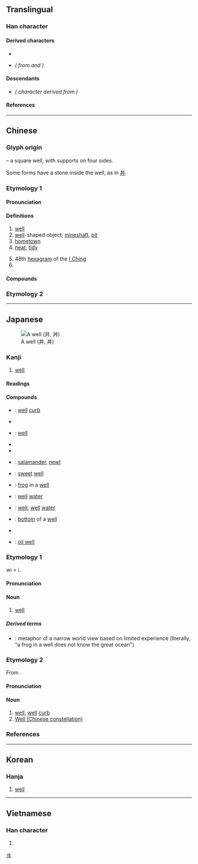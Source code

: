 {{also|丼|幷|＃}}
{{character info/new}}
==Translingual==

===Han character===
{{Han char|rn=7|rad=二|as=02|sn=4|four=55000|canj=TT|ids=⿻一廾}}

====Derived characters====
* {{l|mul|[[㘫]], [[妌]], [[𪪁]], [[汫]], [[阱]], [[𪰉]], [[肼]], [[㐩]], [[𭾠]], [[畊]], [[𮈃]], [[𬙍]], [[耕]], [[䎴]], [[𬟷]], [[𮗻]], [[𬪦]], [[㓝]], [[刱]], [[𫡳]], [[𫎁]], [[宑]], [[𬜣]], [[𬼾]], [[𭾞]], [[穽]], [[𬆓]], [[䨍]], [[坓]], [[汬]], [[丼]], [[𬑽]], [[囲]]}}
* {{l|mul|[[进]], [[讲]]}} ''({{w|Simplified Chinese|Simplified}} from {{l|mul|進}} and {{l|mul|講}})''

====Descendants====
* {{l|ja|ヰ}} ''({{w|Katakana}} character derived from {{w|Man'yōgana}})''

====References====
{{Han ref|kx=0086.140|dkj=00258|dj=0183.010|hdz=10010.040|uh=4E95}}

[[Category:Han characters from which katakana were derived|ヰ]]

----

==Chinese==
{{zh-forms|alt=丼}}

===Glyph origin===
{{Han etyl}}
{{liushu|p}} – a square well, with supports on four sides.

Some forms have a stone inside the well, as in [[丼]].

===Etymology 1===
====Pronunciation====
{{zh-pron
|m=jǐng
|c=zeng2,zing2
|c_note=zeng2 - vernacular; zing2 - literary
|h=pfs=chiáng
|mn=xm,qz,tp,hc,lk,sx,km,mg:chíⁿ/zz,kh,tn,tc,yl:chéⁿ/chéng
|mn_note=chíⁿ/chéⁿ - vernacular; chéng - literary
|mn-t=zên2
|w=2jin
|mc=y
|oc=y
|cat=n,pn
}}

====Definitions====
{{zh-hanzi}}

# [[well]] {{gloss|a hole sunk into the ground}}
# [[well]]-shaped object; [[mineshaft]], [[pit]]
# [[hometown]]
# [[neat]]; [[tidy]]
#: {{zh-x|井井有條|neat and tidy}}
# 48th [[hexagram]] of the [[I Ching]]
# {{surname|lang=zh}}

====Compounds====
{{zh-der|下井投石|丘井|丹砂井|乾井|井中求火|井中視星|井井有條|井井有理|井口邊草|井地|井宿|井幹|井底之蛙|井底銀瓶|井架|井柱狀圖|井榦|井水|井渫不食|井然|井然有序|井田|井田制度|井稅|井穴|井窩子|井繩|井臺|井臼|井蛙|井蛙之見|井蛙語海|井蛙醯雞|井逕|井闌|井陘縣|井養|井鮒|井鹽|古井|古井不波|古井無波|古井重波|坎井之蛙|坎兒井|坐井觀天|天井|奔井投河|學如穿井|層次井然|市井|市井之人|市井之徒|市井之臣|市井小人|市井小民|市井無賴|從井救人|心如古井|投井下石|投河逩井|投石下井|挑雪填井|捫參歷井|掘井|操井臼|擔雪塞井|擔雪填井|斷井頹垣|旱井|景陽宮井|枯井|條理井然|棄井|橘井|氣井|水井|汲井|油井|洋井|淘井|淘古井|淺井|渴而穿井|煤井|玉井|甘井先竭|眢井|礦井|秩序井然|稱鎚落井|窨井|管井|紡績井臼|綺井|耿恭拜井|背井離鄉|胭脂井|臨噎掘井|臨渴掘井|臨渴穿井|自操井臼|自流井|落井下石|藻井|親操井臼|踢天弄井|避井落坑|避坑落井|鄉井|金井|鑿井|開渠穿井|開發井|阿井|離鄉背井|離鄉避井|露井|鹽井|龍井|龍井茶|午井|前井}}

===Etymology 2===
{{zh-see|阱|ss}}

{{zh-cat|Elementary}}

----

==Japanese==
[[File:Well 2006 03.jpg|thumb|A well (井, 丼)]]

===Kanji===
{{ja-kanji|grade=c|rs=二02}}

# [[well]]

====Readings====
{{ja-readings
|goon=しょう<しやう
|kanon=せい
|kun=い-<ゐ-, いど-<ゐど-
}}

====Compounds====
{{der-top|Compounds}}
* {{ja-r|井%桁|い%けだ}}: [[well]] [[curb]]
* {{ja-r|井%堰|い%せき}}
* {{ja-r|井戸|いど}}: [[well]]
* {{ja-r|井%筒|い%づつ}}
* {{ja-r|井%綱|い%づな}}
* {{ja-r|井%守|い%もり}}: [[salamander]], [[newt]]
* {{ja-r|甘井|かんせい}}: [[sweet]] [[well]]
* {{ja-r|井%蛙|せい%あ}}: [[frog]] in a [[well]]
* {{ja-r|井水|せいすい}}: [[well]] [[water]]
* {{ja-r|井泉|せいせん}}: [[well]], [[well]] [[water]]
* {{ja-r|井底|せいてい}}: [[bottom]] of a [[well]]
* {{ja-r|井目|せいもく}}
* {{ja-r|油井|ゆせい}}: [[oil well]]
{{der-bottom}}

===Etymology 1===
{{ja-kanjitab|い|yomi=k}}
wi > i.

====Pronunciation====
{{ja-pron|yomi=k|い|acc=1|acc_ref=DJR,NHK}}

====Noun====
{{ja-noun|い|hhira=ゐ}}

# [[well]]

=====Derived terms=====
* {{ja-r|井の中の蛙大海を知らず|い の なか の かわず たいかい を しらず}}: metaphor of a narrow world view based on limited experience (literally, "a frog in a well does not know the great ocean")

===Etymology 2===
{{ja-kanjitab|せい|yomi=o}}
From {{etyl|ltc|ja|sort=せい}} {{m|zh|井|tr=tsjeng<sup>X</sup>}}.

====Pronunciation====
{{ja-pron|yomi=kanon|せい|acc=1|acc_ref=DJR}}

====Noun====
{{ja-noun|せい}}

# [[well]], [[well]] [[curb]]
# [[w:Well (Chinese constellation)|Well (Chinese constellation)]]

===References===
<references/>

----

==Korean==

===Hanja===
{{ko-hanja|hangeul=정|rv=jeong|mr=chŏng|y=ceng}}

# [[well]]

----

==Vietnamese==

===Han character===
{{vi-hantu|tỉnh|rs=二02}}

# {{defn|lang=vi|sort=二02}}